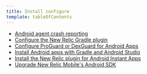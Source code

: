 ```yaml
---
title: Install configure
template: tableOfContents
---
```


* [Android agent crash reporting](/docs/mobile-monitoring/new-relic-mobile-android/install-configure/android-agent-crash-reporting)
* [Configure the New Relic Gradle plugin](/docs/mobile-monitoring/new-relic-mobile-android/install-configure/configure-new-relic-gradle-plugin)
* [Configure ProGuard or DexGuard for Android Apps](/docs/mobile-monitoring/new-relic-mobile-android/install-configure/configure-proguard-or-dexguard-android-apps)
* [Install Android apps with Gradle and Android Studio](/docs/mobile-monitoring/new-relic-mobile-android/install-configure/install-android-apps-gradle-android-studio)
* [Install the New Relic plugin for Android Instant Apps](/docs/mobile-monitoring/new-relic-mobile-android/install-configure/install-new-relic-plugin-android-instant-apps)
* [Upgrade New Relic Mobile's Android SDK](/docs/mobile-monitoring/new-relic-mobile-android/install-configure/upgrade-new-relic-mobiles-android-sdk)
